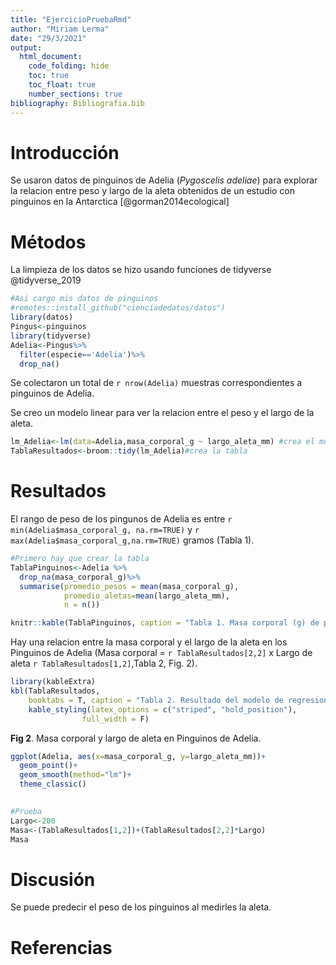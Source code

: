 ```yaml
---
title: "EjercicioPruebaRmd"
author: "Miriam Lerma"
date: "29/3/2021"
output: 
  html_document:
    code_folding: hide
    toc: true
    toc_float: true
    number_sections: true
bibliography: Bibliografia.bib  
---
```


# Introducción  
Se usaron datos de pinguinos de Adelia (*Pygoscelis adeliae*) para explorar la relacion entre peso y largo de la aleta obtenidos de un estudio con pinguinos en la Antarctica [@gorman2014ecological]<br>

# Métodos  
La limpieza de los datos se hizo usando funciones de tidyverse @tidyverse_2019  
```r
#Asi cargo mis datos de pinguinos
#remotes::install_github("cienciadedatos/datos")
library(datos)
Pingus<-pinguinos
library(tidyverse)
Adelia<-Pingus%>%
  filter(especie=='Adelia')%>%
  drop_na() 
```

Se colectaron un total de `r nrow(Adelia)` muestras correspondientes a pinguinos de Adelia.

Se creo un modelo linear para ver la relacion entre el peso y el largo de la aleta.
```r
lm_Adelia<-lm(data=Adelia,masa_corporal_g ~ largo_aleta_mm) #crea el modelo
TablaResultados<-broom::tidy(lm_Adelia)#crea la tabla
```


# Resultados  
El rango de peso de los pingunos de Adelia es entre `r min(Adelia$masa_corporal_g, na.rm=TRUE)` y `r max(Adelia$masa_corporal_g,na.rm=TRUE)` gramos (Tabla 1).

```r
#Primero hay que crear la tabla
TablaPinguinos<-Adelia %>% 
  drop_na(masa_corporal_g)%>% 
  summarise(promedio_pesos = mean(masa_corporal_g), 
            promedio_aletas=mean(largo_aleta_mm),
            n = n())
```

```r
knitr::kable(TablaPinguinos, caption = "Tabla 1. Masa corporal (g) de pinguinos de Adelia")
```

Hay una relacion entre la masa corporal y el largo de la aleta en los Pinguinos de Adelia (Masa corporal = `r TablaResultados[2,2]` x Largo de aleta `r TablaResultados[1,2]`,Tabla 2, Fig. 2).

```r
library(kableExtra)
kbl(TablaResultados, 
    booktabs = T, caption = "Tabla 2. Resultado del modelo de regresion") %>% #Titulo
    kable_styling(latex_options = c("striped", "hold_position"),
                full_width = F)
```


**Fig 2**. Masa corporal y largo de aleta en Pinguinos de Adelia. 
```r
ggplot(Adelia, aes(x=masa_corporal_g, y=largo_aleta_mm))+
  geom_point()+
  geom_smooth(method="lm")+
  theme_classic()
  
```

```r
#Prueba 
Largo<-200
Masa<-(TablaResultados[1,2])+(TablaResultados[2,2]*Largo)
Masa
```

# Discusión  
Se puede predecir el peso de los pinguinos al medirles la aleta.


# Referencias

